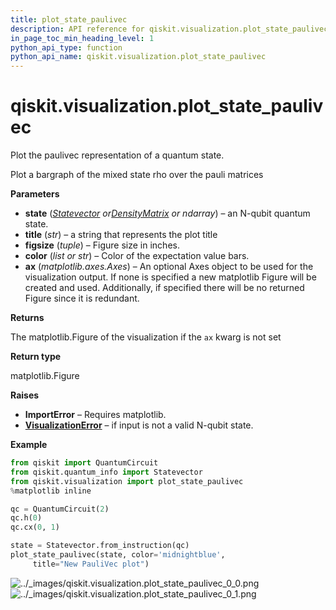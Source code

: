 ```yaml
---
title: plot_state_paulivec
description: API reference for qiskit.visualization.plot_state_paulivec
in_page_toc_min_heading_level: 1
python_api_type: function
python_api_name: qiskit.visualization.plot_state_paulivec
---
```


# qiskit.visualization.plot\_state\_paulivec

<Function id="qiskit.visualization.plot_state_paulivec" github="https://github.com/qiskit/qiskit/tree/stable/0.17/qiskit/visualization/state_visualization.py" signature="plot_state_paulivec(state, title='', figsize=None, color=None, ax=None, *, rho=None)">
  Plot the paulivec representation of a quantum state.

  Plot a bargraph of the mixed state rho over the pauli matrices

  **Parameters**

  *   **state** ([*Statevector*](qiskit.quantum_info.Statevector "qiskit.quantum_info.Statevector")  *or*[*DensityMatrix*](qiskit.quantum_info.DensityMatrix "qiskit.quantum_info.DensityMatrix") *or ndarray*) – an N-qubit quantum state.
  *   **title** (*str*) – a string that represents the plot title
  *   **figsize** (*tuple*) – Figure size in inches.
  *   **color** (*list or str*) – Color of the expectation value bars.
  *   **ax** (*matplotlib.axes.Axes*) – An optional Axes object to be used for the visualization output. If none is specified a new matplotlib Figure will be created and used. Additionally, if specified there will be no returned Figure since it is redundant.

  **Returns**

  The matplotlib.Figure of the visualization if the `ax` kwarg is not set

  **Return type**

  matplotlib.Figure

  **Raises**

  *   **ImportError** – Requires matplotlib.
  *   [**VisualizationError**](qiskit.visualization.VisualizationError "qiskit.visualization.VisualizationError") – if input is not a valid N-qubit state.

  **Example**

  ```python
  from qiskit import QuantumCircuit
  from qiskit.quantum_info import Statevector
  from qiskit.visualization import plot_state_paulivec
  %matplotlib inline

  qc = QuantumCircuit(2)
  qc.h(0)
  qc.cx(0, 1)

  state = Statevector.from_instruction(qc)
  plot_state_paulivec(state, color='midnightblue',
       title="New PauliVec plot")
  ```

  ![../\_images/qiskit.visualization.plot\_state\_paulivec\_0\_0.png](/images/api/qiskit/0.26/qiskit.visualization.plot_state_paulivec_0_0.png) ![../\_images/qiskit.visualization.plot\_state\_paulivec\_0\_1.png](/images/api/qiskit/0.26/qiskit.visualization.plot_state_paulivec_0_1.png)
</Function>

